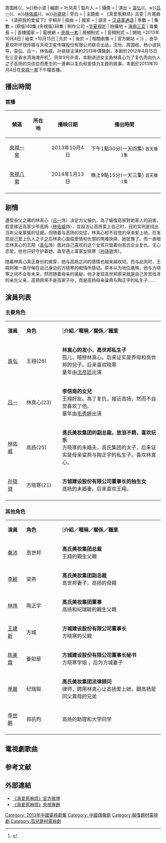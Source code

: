 {{Distinguish|真爱找麻烦}}
{{电视节目信息框
| 名稱 = 真爱惹麻烦
| 原名 = 
| 别名 = 
| 圖片 = [[file:真爱惹麻烦.jpg|200px]]
| 圖說 = 
| 分類 = 都市愛情剧
| 原創者 =
| 導演 = 沈怡(總導演){{、w}}周国栋{{、w}}杨小波
| 編劇 =  叶凤英
| 製片人 =  
| 攝像 = 
| 演出 = {{Nowrap begin}}[[袁弘|袁弘]]{{、w}}[[吕一|吕一]]{{、w}}[[林佑威|林佑威]]{{、w}}[[孙骁骁|孙骁骁]]{{Nowrap end}}
| 旁白 = 
| 主題曲 = 《真爱惹麻烦》吕雯
| 片尾曲 = 《请把我的爱留下》宇桐非
| 插曲 = 
| 國家 = {{CHNML}}
| 語言 = [[汉语|汉语]][[普通话|普通话]]
| 季數 = 
| 集數 = (原版)40集;(央視版)38集
| 制作公司 =[[华夏视听环球传媒|华夏视听]]
| 拍攝地 = [[三亚市|海南三亚]]
| 每集長 =  
| 首播國家 =  {{CHNML}}
| 電視網 = [[央視一套|央視一套]]
| 視頻制式 =
| 音頻制式 = 
| 開始 =2013年10月4日
| 結束 =10月15日
| 先於 =
| 後於 =
| 相關劇集 = 
| 官方網站 = 
}}
{{engname|《真爱惹麻烦》|Love in Trouble}} ，由华夏视听环球传媒与天视卫星传媒股份有限公司联合出品，沈怡、周国栋、杨小波执导，袁弘、吕一、林佑威、孙骁骁主演的2013年偶像劇，本剧於2012年4月15日在三亚香水湾海滩开机<ref>{{cite web |url=http://www.cathaymedia.com/cathaynews/44-2012-03-31-04-47-38.html |title=《真爱惹麻烦》于4月15日在三亚香水湾海滩隆重开机 |date=2012-03-31 |publisher=华夏视听官方網站 |work= |language=zh-cn |deadurl=yes |archiveurl=https://web.archive.org/web/20130928212642/http://www.cathaymedia.com/cathaynews/44-2012-03-31-04-47-38.html |archivedate=2013-09-28 }}</ref>，同年9月杀青，本剧讲述女主角林真心为了复仇而向仇人之子高扬的交往從而產生的一連串以复仇和爱情为主题的故事。本劇於2013年10月4日在[[央視一套|央視一套]]下午檔首播。

==播出時間==
===首播===
{| class="wikitable" 
|- 
!頻道||所在地||播映日期||播出時間
|- 
|<center>[[央視一套|央視一套]]||<center>{{中國大陸}} || <center>2013年10月4日||<center>下午1點30分(一天四集) <small>首天播1集</small>
|-
|<center>[[央視八套|央視八套]]||<center>{{中國大陸}} || <center>2014年1月13日||<center>晚上9點15分(一天三集) <small>首天播1集</small>
|-
|}

== 剧情 ==
遭受丧父之痛的林真心（[[吕一|吕一]]饰）决定为父报仇，為了報復高家對她家人的迫害，假意接近高家少爷高扬（[[林佑威|林佑威]]饰），並設法让高扬爱上自己时，目的实则是找出当年父亲蒙冤的证据。但随着与高扬的交往，林真心却不自觉的渐渐爱上他，在发现自己爱上仇人之子之后林真心面临爱情和仇恨的两难抉择，她犹豫了。而一直暗恋林真心的王翔（[[袁弘|袁弘]]饰）面对自己喜欢的这个女孩只惦着向高氏企业复仇，无心恋爱，他也只好守护着她，直至遇上富家女晓寒（[[孙骁骁|孙骁骁]]饰）。

随着林真心真正身份的揭穿，她与高扬之间的感情也越来越坎坷。而与此同时，王翔则被一直守候在自己身边的方晓寒的痴情所感动。原本以为地位悬殊，他与方晓寒之间不会有未来，然而随着母亲的揭秘，他才发现高世邦原来就是自己苦苦找寻的亲生父亲，高扬原來不是高家子孙，而是高扬母亲粱燕与陶正宇的私生子……



==演員列表==  
===主要角色===
{|class="wikitable" width="100%"    
|- style="background:green; color:snow" align=center    
|style="width:12%"|'''演員'''|| style="width:100px"|'''角色'''|| |'''介紹／暱稱／關係／職業'''  
|-
| [[袁弘|袁弘]]||王翔(26)||'''林真心的发小，高世邦私生子'''<br />孤儿，暗戀林真心。后来证实是养母和高世邦的兒子。后来喜欢晓寒<br />童年由[[沈彦廷|沈彦廷]]出演
|-
| [[吕一|吕一]]||林真心(23)||'''李信南的女兒'''<br />王翔好友。為了复仇，接近高扬，然而不自觉喜欢了他。<br />童年由[[毛秀婷|毛秀婷]]出演
|-
|[[林佑威|林佑威]]||高扬(25)||'''高氏美妆集团的副总裁，放浪不羁，喜欢玩乐'''<br />方晓寒的未婚夫，高氏集团的太子，后来证实是母亲粱燕与陶正宇的私生子。喜欢林真心。
|-
| [[孙骁骁|孙骁骁]] ||方晓寒(21)||'''方城建设股份有限公司董事长的独生女'''<br />高扬的未婚妻。后来喜欢王翔。
|-
|}

===其他角色===
{|class="wikitable" width="100%"    
|- style="background:green; color:snow" align=center    
|style="width:12%"|'''演員'''|| style="width:100px"|'''角色'''|| |'''介紹／暱稱／關係／職業'''  
|-
| [[秦沛|秦沛]]||高世邦||'''高氏美妆集团总裁'''<br />王翔的親生父親
|-
|[[李颖|李颖]]||梁燕||'''高氏美妆集团副总裁'''<br />高世邦妻子，高扬的母親
|-
| [[林炜|林炜]]||陶正宇||'''高氏美妆集团董事'''<br />高扬和纪瑞聪的親生父親
|-
|[[王建新_(1970年)|王建新]]||方城||'''方城建设股份有限公司董事长'''<br />方晓寒的父親
|-
| [[陈美霖|陈美霖]] ||姜如是||'''方城建设股份有限公司董事长秘书'''<br />方晓寒学姐 ，后为方城妻子
|-
| [[季晨|季晨]] ||纪瑞聪||'''高氏美妆集团法律顾问'''<br />律师，聘用林真心让高扬爱上她，跟高扬是同父異母的兄弟
|-
| [[李世鹏|李世鹏]] ||郑凯昀||高扬的助理和大学同学
|-
|}

==電視劇歌曲==

{{tracklist
| collapsed       = 
| headline        = 
| extra_column    = 演唱
| total_length    = 
| all_writing     = 
| all_lyrics      = 
| all_music       =
| title1          =真爱惹麻烦
| note1           =片頭曲 
| writer1         = 
| lyrics1         = 吕雯
| music1          = 吕雯
| extra1          = 吕雯
| length1         =
| title2          =请把我的爱留下
| note2           =片尾曲
| writer2         = 
| lyrics2         =子凡
| music2          =子凡
| extra2          =宇桐非
| length2         =
| title3          =太疯狂
| note3           = 
| writer3         = 
| lyrics3         =吕雯
| music3          =吕雯
| extra3          =吕雯
| length3         =
| title4          =Oh year 
| note4           = 
| writer4         = 
| lyrics4         = 吕雯
| music4          = 吕雯
| extra4          =  赵多娜
| length4         =
| title5          =她的美
| note5           =
| writer5         = 
| lyrics5         = 邢雅茹
| music5          = 秦天
| extra5          =胡雯
| length5         =
| title6          =蜜蜂
| note6           =
| writer6         = 
| lyrics6         = 秦天
| music6          = 秦天
| extra6          = 吕雯
| length6         =
| title7          =陷阱
| note7           = 
| writer7         = 
| lyrics7         =吕雯
| music7          =吕雯
| extra7          =胡雯
| length7         =
| title8          =患得患失
| note8           =
| writer8         = 
| lyrics8         =吕雯
| music8          = 吕雯
| extra8          =吕雯
| length8         =
| title9          =伤心的理由
| note9           = 
| writer9         = 
| lyrics9         =吕雯
| music9          = 吕雯
| extra9          = 宇桐非
| length9         =
| title10          =你说
| note10           =
| writer10         = 
| lyrics10         =吕雯
| music10          = 吕雯
| extra10          =胡雯
| length10         =
| title11          =爱没有尽头
| note11           = 
| writer11         = 
| lyrics11         =吕雯
| music11          = 吕雯
| extra11          = 吕雯
| length11         =
| title12          =我是真的真的喜欢你
| note12           = 
| writer12         = 
| lyrics12         =程成
| music12          = 子凡
| extra12          = 宇桐非
| length12         =
| title13          =赴汤蹈火
| note13           =
| writer13         = 
| lyrics13         =吕雯
| music13          = 吕雯
| extra13          =宇桐非
| length13         =
| title14          =你确定不爱我
| note14           = 
| writer14         = 
| lyrics14         =程成
| music14          = 子凡
| extra14          = 昕瑶、徐楓
| length14         =
| title15          =爱是一种药
| note15           = 
| writer15         = 
| lyrics15         =刘伟祺
| music15          = 刘伟祺
| extra15          = 宇桐非
| length15         =
| title16          =烦和恼
| note16           =
| writer16         = 
| lyrics16         =吕雯
| music16          = 吕雯
| extra16          = 赵多娜
| length16         =
| title17          =保持距离
| note17           = 
| writer17         = 
| lyrics17         =刘伟祺
| music17          = 刘伟祺
| extra17          = 宇桐非
| length17         =
| title18          =决定就此放手
| note18           =
| writer18         = 
| lyrics18         =吕雯
| music18          = 吕雯
| extra18          = 格杨
| length18         =
| title19          =你确定不爱我
| note19           = 
| writer19         = 
| lyrics19         =程成
| music19          = 子凡
| extra19          = 宇桐非
| length19         =
| title20          =言不由衷
| note20           = 
| writer20         = 
| lyrics20         =秦天
| music20          = 秦天
| extra20          = 吕雯
| length20         =
}}

==参考文献==
{{reflist}}

==外部連結==
* [http://weibo.com/zhenairemafan 《真爱惹麻烦》官方微博]
* [https://web.archive.org/web/20140222005958/http://dianshiju.cntv.cn/special/zarmf/ 《真爱惹麻烦》央視專題]
{{央视八套电视剧}}
{{DEFAULTSORT:ZHEN真}}
[[Category:_2013年中國電視劇集|Category: 2013年中國電視劇集]]
[[Category:_中國偶像劇|Category: 中國偶像劇]]
[[Category:報復題材電視劇|Category:報復題材電視劇]]
[[Category:孤兒題材電視劇|Category:孤兒題材電視劇]]